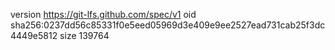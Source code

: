 version https://git-lfs.github.com/spec/v1
oid sha256:0237dd56c85331f0e5eed05969d3e409e9ee2527ead731cab25f3dc4449e5812
size 139764
